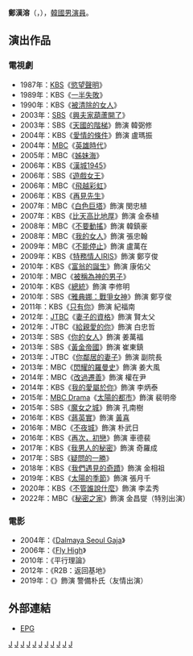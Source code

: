 {{藝人
| 姓名 = 鄭漢溶
| 類型 = 男演員
| 相片 = 
| 民族 = 
| 國籍 = {{KOR}}
| 出生日期 = {{birth_date_and_age|1954|6|22}}
| 出生地點 = {{KOR}}[[忠淸北道|忠淸北道]][[忠州市|忠州市]]
| 語言 = [[韓語|韓語]]、[[英語|英語]]
| 教育程度 = [[西江大學|西江大學]]經濟學[[學士|學士]]<br />[[中央大學_(韓國)|中央大學]]新聞放送大學院[[碩士|碩士]]<br />[[紐約大學|美國紐約大學]]大學院宣傳媒介學[[碩士|碩士]]
| 出道日期 = 1979年
| 經紀公司 = ITEM
}}

'''鄭漢溶'''（{{lang-ko|'''정한용'''}}，{{bd|1954年|6月22日}}），[[韓國|韓國]][[男演員|男演員]]。

== 演出作品 ==
=== 電視劇 ===
*1987年：[[韓國放送公社|KBS]]《[[慾望聲明|慾望聲明]]》
*1989年：KBS《[[一半失敗|一半失敗]]》
*1990年：KBS《[[被清除的女人|被清除的女人]]》
*2003年：[[SBS_(韓國)|SBS]]《[[興夫家葫蘆開了|興夫家葫蘆開了]]》
*2003年：SBS《[[天國的階梯|天國的階梯]]》飾演 韓弼修
*2004年：KBS《[[愛情的條件|愛情的條件]]》飾演 盧瑪振
*2004年：[[文化廣播_(韓國)|MBC]]《[[英雄時代|英雄時代]]》
*2005年：MBC《[[姊妹海|姊妹海]]》
*2006年：KBS《[[漢城1945|漢城1945]]》
*2006年：SBS《[[遊戲女王|遊戲女王]]》
*2006年：MBC《[[飛越彩虹|飛越彩虹]]》
*2006年：KBS《[[再見先生|再見先生]]》
*2007年：MBC《[[白色巨塔_(韓國電視劇)|白色巨塔]]》飾演 閔忠植
*2007年：KBS《[[比天高比地厚|比天高比地厚]]》飾演 金泰植
*2008年：MBC《[[不要動搖|不要動搖]]》飾演 韓鎮豪
*2008年：MBC《[[我的女人|我的女人]]》飾演 張忠翰
*2009年：MBC《[[不能停止|不能停止]]》飾演 盧萬在
*2009年：KBS《[[IRIS_(電視劇)|特務情人IRIS]]》飾演 鄭亨俊
*2010年：KBS《[[富翁的誕生|富翁的誕生]]》飾演 康佑父
*2010年：MBC《[[被稱為神的男子|被稱為神的男子]]》
*2010年：KBS《[[總統_(韓國電視劇)|總統]]》飾演 李修明
*2010年：SBS《[[雅典娜：戰爭女神|雅典娜：戰爭女神]]》飾演 鄭亨俊
*2011年：KBS《[[只有你_(2011年電視劇)|只有你]]》飾演 紀福南
*2012年：[[JTBC|JTBC]]《[[妻子的資格|妻子的資格]]》飾演 賢太父
*2012年：JTBC《[[給親愛的你_(韓國電視劇)|給親愛的你]]》飾演 白忠哲
*2013年：SBS《[[你的女人|你的女人]]》飾演 姜萬福
*2013年：SBS《[[黃金帝國|黃金帝國]]》飾演 崔東鎮
*2013年：JTBC《[[你鄰居的妻子|你鄰居的妻子]]》飾演 副院長
*2013年：MBC《[[閃耀的羅曼史|閃耀的羅曼史]]》飾演 姜大風
*2014年：MBC《[[改過遷善|改過遷善]]》飾演 權在尹
*2014年：KBS《[[我的愛屬於你|我的愛屬於你]]》飾演 李炳泰
*2015年：[[文化廣播_(韓國)|MBC Drama]]《[[太陽的都市|太陽的都市]]》飾演 裴明帝
*2015年：SBS《[[魔女之城|魔女之城]]》飾演 孔南樹
*2016年：KBS《[[蔣英實_(電視劇)|蔣英實]]》飾演 [[黃喜|黃喜]]
*2016年：MBC《[[不夜城_(電視劇)|不夜城]]》飾演 朴武日
*2016年：KBS《[[再次，初戀|再次，初戀]]》飾演 車德裴
*2017年：KBS《[[我男人的秘密|我男人的秘密]]》飾演 奇羅成
*2017年：SBS《[[疑問的一勝|疑問的一勝]]》
*2018年：KBS《[[我們遇見的奇蹟|我們遇見的奇蹟]]》飾演 金相祖
*2019年：KBS《[[太陽的季節_(韓國電視劇)|太陽的季節]]》飾演 張月千
*2020年：KBS《[[不管誰說什麼|不管誰說什麼]]》飾演 李孟秀
*2022年：MBC《[[秘密之家|秘密之家]]》飾演 金昌燮（特別出演）

=== 電影 ===
*2004年：《[[Dalmaya_Seoul_Gaja|Dalmaya Seoul Gaja]]》
*2006年：《[[Fly_High|Fly High]]》
*2010年：《平行理論》
*2012年：《R2B：返回基地》
*2019年：《{{link-ko|鬼神的香氣|귀신의 향기}}》飾演 警備朴氏（友情出演）

== 外部連結 ==
*[https://web.archive.org/web/20081201175825/http://epg.epg.co.kr/Star/Profile/index.asp?actor_id=681 EPG] {{ko icon}}

{{百想藝術大賞}}
{{百想藝術大賞電視部門男子新人演技賞}}
{{韓國電影評論家協會獎男子新人獎}}
{{金銀淑作品}}

[[Category:韓國電視演員|J]]
[[Category:韓國電影演員|J]]
[[Category:韓國舞台演員|J]]
[[Category:西江大學校友|J]]
[[Category:韓國中央大學校友|J]]
[[Category:紐約大學校友|J]]
[[Category:第十五屆韓國國會議員|J]]
[[Category:藝人出身的政治人物|J]]
[[Category:忠清北道出身人物|J]]
[[Category:忠州市出身人物|J]]
[[Category:鄭姓|J]]